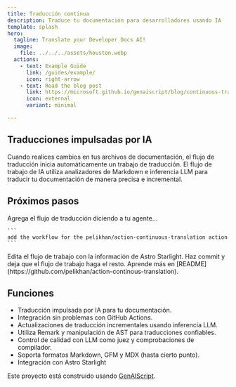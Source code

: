 ```yaml
---
title: Traducción continua
description: Traduce tu documentación para desarrolladores usando IA
template: splash
hero:
  tagline: Translate your Developer Docs AI!
  image:
    file: ../../../assets/houston.webp
  actions:
    - text: Example Guide
      link: /guides/example/
      icon: right-arrow
    - text: Read the blog post
      link: https://microsoft.github.io/genaiscript/blog/continuous-translations/
      icon: external
      variant: minimal

---
```



## Traducciones impulsadas por IA

<CardGrid>
  <Card title="Acciones de GitHub" icon="github">
    Cuando realices cambios en tus archivos de documentación, el flujo de traducción inicia automáticamente un trabajo de traducción.
  </Card>

  <Card title="Modelos de GitHub" icon="seti:markdown">
    El flujo de trabajo de IA utiliza analizadores de Markdown e inferencia LLM para traducir tu documentación de manera precisa e incremental.
  </Card>
</CardGrid>

## Próximos pasos

<CardGrid stagger>
  <Card title="Agrega el flujo de trabajo" icon="pencil">
    Agrega el flujo de traducción diciendo a tu agente...

    ```
    add the workflow for the pelikhan/action-continuous-translation action
    ```
  </Card>

  <Card title="Configura tu sitio" icon="setting">
    Edita el flujo de trabajo con la información de Astro Starlight.
  </Card>

  <Card title="¡Traduce!" icon="add-document">
    Haz commit y deja que el flujo de trabajo haga el resto.
  </Card>

  <Card title="Lee la documentación" icon="open-book">
    Aprende más en
    [README](https://github.com/pelikhan/action-continous-translation).
  </Card>
</CardGrid>

## Funciones

* Traducción impulsada por IA para tu documentación.
* Integración sin problemas con GitHub Actions.
* Actualizaciones de traducción incrementales usando inferencia LLM.
* Utiliza Remark y manipulación de AST para traducciones confiables.
* Control de calidad con LLM como juez y comprobaciones de compilador.
* Soporta formatos Markdown, GFM y MDX (hasta cierto punto).
* Integración con Astro Starlight

Este proyecto está construido usando [GenAIScript](https://microsoft.github.io/genaiscript).
